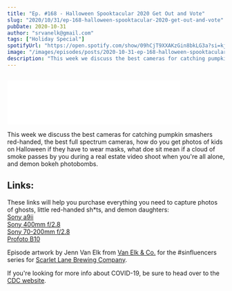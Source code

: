 ```yaml
---
title: "Ep. #168 - Halloween Spooktacular 2020 Get Out and Vote"
slug: "2020/10/31/ep-168-halloween-spooktacular-2020-get-out-and-vote"
pubDate: 2020-10-31
author: "srvanelk@gmail.com"
tags: ["Holiday Special"]
spotifyUrl: "https://open.spotify.com/show/09hCjT9XXAKzGin8bkLG3a?si=kjRZvQ1JTb6Ov3HVzSSlWA"
image: "/images/episodes/posts/2020-10-31-ep-168-halloween-spooktacular-2020-get-out-and-vote/sinfluencers.webp"
description: "This week we discuss the best cameras for catching pumpkin smashers red-handed, the best full spectrum cameras, how do you get photos of kids on Halloween if they have to wear masks, what doe sit mean if a cloud of smoke passes by you during a real estate video shoot when you're all alone, and demon bokeh photobombs."
---
```


<figure>
  <img src="/images/episodes/posts/2020-10-31-ep-168-halloween-spooktacular-2020-get-out-and-vote/sinfluencers.webp" alt="" />
</figure>
<iframe class="embedly-embed" src="//cdn.embedly.com/widgets/media.html?src=https%3A%2F%2Fanchor.fm%2Fweddingphotohangover%2Fembed%2Fepisodes%2FEp--168---Halloween-Spooktacular-2020-Get-Out-and-Vote-elqtps&display_name=Anchor+FM+Inc.&url=https%3A%2F%2Fanchor.fm%2Fweddingphotohangover%2Fepisodes%2FEp--168---Halloween-Spooktacular-2020-Get-Out-and-Vote-elqtps&image=https%3A%2F%2Fd3t3ozftmdmh3i.cloudfront.net%2Fproduction%2Fpodcast_uploaded_episode400%2F805714%2F805714-1604123288488-dcd98656e8f8c.jpg&key=61d05c9d54e8455ea7a9677c366be814&type=text%2Fhtml&schema=anchor&wmode=opaque" width="400" height="102" scrolling="no" title="Anchor FM Inc. embed" frameborder="0" allow="autoplay; fullscreen" allowfullscreen="true"></iframe>

This week we discuss the best cameras for catching pumpkin smashers red-handed, the best full spectrum cameras, how do you get photos of kids on Halloween if they have to wear masks, what doe sit mean if a cloud of smoke passes by you during a real estate video shoot when you're all alone, and demon bokeh photobombs.

## Links:
These links will help you purchase everything you need to capture photos of ghosts, little red-handed sh\*ts, and demon daughters:  
[Sony a9ii](https://amzn.to/31YF2bs)   
[Sony 400mm f/2.8](https://amzn.to/3mFgxrT)   
[Sony 70-200mm f/2.8](https://amzn.to/3mFayU4)   
[Profoto B10](https://amzn.to/2HG9OPN)

Episode artwork by Jenn Van Elk from [Van Elk & Co.](https://jennifervanelk.com/indianapolis-brewery-photography-sinfluencers-scarlet-lane/) for the #sinfluencers series for [Scarlet Lane Brewing Company](https://www.scarletlanebrew.com/).

If you're looking for more info about COVID-19, be sure to head over to the [CDC website](https://www.cdc.gov/coronavirus/2019-ncov/index.html).
